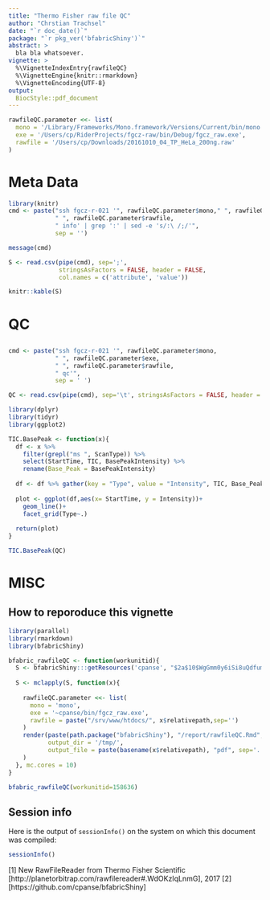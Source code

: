 ```yaml
---
title: "Thermo Fisher raw file QC"
author: "Chrstian Trachsel"
date: "`r doc_date()`"
package: "`r pkg_ver('bfabricShiny')`"
abstract: >
  bla bla whatsoever.
vignette: >
  %\VignetteIndexEntry{rawfileQC}
  %\VignetteEngine{knitr::rmarkdown}
  %\VignetteEncoding{UTF-8}
output: 
  BiocStyle::pdf_document
---
```


```r

rawfileQC.parameter <<- list(
  mono = '/Library/Frameworks/Mono.framework/Versions/Current/bin/mono',
  exe = '/Users/cp/RiderProjects/fgcz-raw/bin/Debug/fgcz_raw.exe',
  rawfile = '/Users/cp/Downloads/20161010_04_TP_HeLa_200ng.raw'
)


```

\newpage

# Meta Data

```r
library(knitr)
cmd <- paste("ssh fgcz-r-021 '", rawfileQC.parameter$mono," ", rawfileQC.parameter$exe, 
             " ", rawfileQC.parameter$rawfile,
             " info' | grep ':' | sed -e 's/:\ /;/'",
             sep = '')

message(cmd)

S <- read.csv(pipe(cmd), sep=';', 
              stringsAsFactors = FALSE, header = FALSE,
              col.names = c('attribute', 'value'))

knitr::kable(S)
```


# QC

## 

```r
cmd <- paste("ssh fgcz-r-021 '", rawfileQC.parameter$mono, 
             " ", rawfileQC.parameter$exe, 
             " ", rawfileQC.parameter$rawfile,
             " qc'", 
             sep = ' ')

QC <- read.csv(pipe(cmd), sep='\t', stringsAsFactors = FALSE, header = TRUE)

library(dplyr)
library(tidyr)
library(ggplot2)
```

```r
TIC.BasePeak <- function(x){
  df <- x %>% 
    filter(grepl("ms ", ScanType)) %>% 
    select(StartTime, TIC, BasePeakIntensity) %>% 
    rename(Base_Peak = BasePeakIntensity)
  
  df <- df %>% gather(key = "Type", value = "Intensity", TIC, Base_Peak)
  
  plot <- ggplot(df,aes(x= StartTime, y = Intensity))+
    geom_line()+
    facet_grid(Type~.)
  
  return(plot)
}

TIC.BasePeak(QC)
```


# MISC

## How to reporoduce this vignette
```r

library(parallel)
library(rmarkdown)
library(bfabricShiny)

bfabric_rawfileQC <- function(workunitid){
  S <- bfabricShiny:::getResources('cpanse', "$2a$10$WgGmm0y6iSi8uQdfumCIgu1EPS1TC1NBA9xQuk6SRXpVlPPJFNdve", workunitid = workunitid)
  
  S <- mclapply(S, function(x){
    
    rawfileQC.parameter <<- list(
      mono = 'mono',
      exe = '~cpanse/bin/fgcz_raw.exe',
      rawfile = paste("/srv/www/htdocs/", x$relativepath,sep='')
    )
    render(paste(path.package("bfabricShiny"), "/report/rawfileQC.Rmd", sep='/'),
           output_dir = '/tmp/',
           output_file = paste(basename(x$relativepath), "pdf", sep='.')
    )
  }, mc.cores = 10)
}

bfabric_rawfileQC(workunitid=158636)

```
## Session info

Here is the output of `sessionInfo()` on the system on which this
document was compiled:

```r
sessionInfo()
```


[1] New RawFileReader from Thermo Fisher Scientific  [http://planetorbitrap.com/rawfilereader#.WdOKzIqLnmG], 2017
[2] [https://github.com/cpanse/bfabricShiny]
